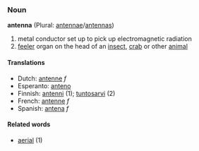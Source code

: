 ===Noun===
'''antenna''' (Plural: [[antennae]]/[[antennas]])

# metal conductor set up to pick up electromagnetic radiation
# [[feeler]] organ on the head of an [[insect]], [[crab]] or other [[animal]]

====Translations====
*Dutch: [[antenne]] ''f''
*Esperanto: [[anteno]]
*Finnish: [[antenni]] (1); [[tuntosarvi]] (2)
*French: [[antenne]] ''f''
*Spanish: [[antena]] ''f''

====Related words====
*[[aerial]] (1)